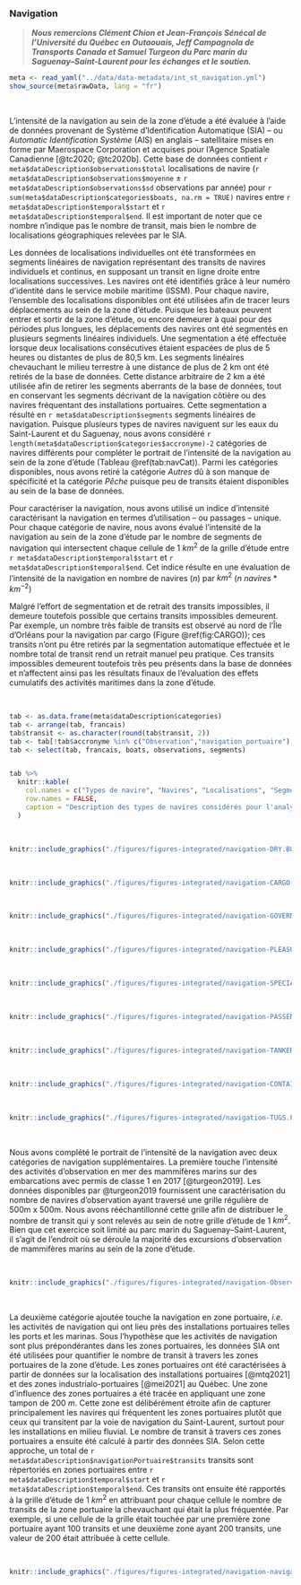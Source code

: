 ### Navigation {#navigation}

> ***Nous remercions Clément Chion et Jean-François Sénécal de l'Université du Québec en Outaouais, Jeff Campagnola de Transports Canada et Samuel Turgeon du Parc marin du Saguenay–Saint-Laurent pour les échanges et le soutien.***

```r
meta <- read_yaml("../data/data-metadata/int_st_navigation.yml")
show_source(meta$rawData, lang = "fr")
```

<br/>

L'intensité de la navigation au sein de la zone d'étude a été évaluée à l'aide
de données provenant de Système d'Identification Automatique (SIA) -- ou
*Automatic Identification Système* (AIS) en anglais -- satellitaire mises en forme
par Maerospace Corporation et acquises pour l'Agence Spatiale Canadienne
[@tc2020; @tc2020b].
Cette base de données contient `r meta$dataDescription$observations$total`
localisations de navire (`r meta$dataDescription$observations$moyenne` $\pm$ `r meta$dataDescription$observations$sd` observations par année) pour
`r sum(meta$dataDescription$categories$boats, na.rm = TRUE)` navires entre
`r meta$dataDescription$temporal$start` et `r meta$dataDescription$temporal$end`.
Il est important de noter que ce nombre n'indique pas le nombre de transit, mais
bien le nombre de localisations géographiques relevées par le SIA.

Les données de localisations individuelles ont été transformées en segments linéaires
de navigation représentant des transits de navires individuels et continus, en
supposant un transit en ligne droite entre localisations successives.
Les navires ont été identifiés grâce à leur numéro d'identité dans le service mobile
maritime (ISSM).
Pour chaque navire, l'ensemble des localisations disponibles ont été utilisées
afin de tracer leurs déplacements au sein de la zone d'étude.
Puisque les bateaux peuvent entrer et sortir de la zone d'étude, ou encore
demeurer à quai pour des périodes plus longues, les déplacements des navires ont
été segmentés en plusieurs segments linéaires individuels.
Une segmentation a été effectuée lorsque deux localisations consécutives étaient
espacées de plus de 5 heures ou distantes de plus de 80,5 km.
Les segments linéaires chevauchant le milieu terrestre à une distance
de plus de 2 km ont été retirés de la base de données. Cette distance arbitraire
de 2 km a été utilisée afin de retirer les segments aberrants de la base de données,
tout en conservant les segments décrivant de la navigation côtière ou des navires
fréquentant des installations portuaires. Cette segmentation a résulté en `r meta$dataDescription$segments` segments
linéaires de navigation. Puisque plusieurs types de navires naviguent sur les eaux du Saint-Laurent et du Saguenay, nous avons considéré `r length(meta$dataDescription$categories$accronyme)-2` catégories de navires différents pour compléter le portrait
de l'intensité de la navigation au sein de la zone d'étude (Tableau \@ref(tab:navCat)). Parmi les catégories disponibles, nous avons retiré la catégorie *Autres* dû à son manque de spécificité et la catégorie *Pêche* puisque peu de transits étaient disponibles au sein de la base de données.

Pour caractériser la navigation, nous avons
utilisé un indice d'intensité caractérisant la navigation en termes d'utilisation
-- ou passages -- unique. Pour chaque catégorie de navire, nous avons évalué
l'intensité de la navigation au sein de la zone d'étude par le nombre
de segments de navigation qui intersectent chaque cellule de 1 $km^2$ de la
grille d'étude entre `r meta$dataDescription$temporal$start` et
`r meta$dataDescription$temporal$end`.
Cet indice résulte en une évaluation de l'intensité de la navigation en
nombre de navires ($n$) par $km^2$ ($n$ $navires$ $*$ $km^{-2}$)

Malgré l'effort de segmentation et de retrait des transits impossibles, il demeure toutefois possible que certains transits impossibles demeurent. Par exemple, un nombre très faible de transits est observé au nord de l'Île d'Orléans pour la navigation par cargo (Figure \@ref(fig:CARGO)); ces transits n'ont pu être retirés par la segmentation automatique effectuée et le nombre total de transit rend un retrait manuel peu pratique. Ces transits impossibles demeurent toutefois très peu présents dans la base de données et n'affectent ainsi pas les résultats finaux de l'évaluation des effets cumulatifs des activités maritimes dans la zone d'étude. 

<br/>

```r
tab <- as.data.frame(meta$dataDescription$categories)
tab <- arrange(tab, francais)
tab$transit <- as.character(round(tab$transit, 2))
tab <- tab[!tab$accronyme %in% c("Observation","navigation_portuaire"), ] # Remove observation mm and ports
tab <- select(tab, francais, boats, observations, segments)


tab %>%
  knitr::kable(
    col.names = c("Types de navire", "Navires", "Localisations", "Segments"),
    row.names = FALSE,
    caption = "Description des types de navires considérés pour l'analyse d'évaluation des effets cumulatifs et leur représentation au sein des données du Système d'Identification Automatique utilisées [@tc2020; @tc2020b]. "
  )
```

<br/>

```r
knitr::include_graphics("./figures/figures-integrated/navigation-DRY.BULK.png")
```

<br>

```r
knitr::include_graphics("./figures/figures-integrated/navigation-CARGO.png")
```

<br>

```r
knitr::include_graphics("./figures/figures-integrated/navigation-GOVERNMENT.RESEARCH.png")
```

<br>

```r
knitr::include_graphics("./figures/figures-integrated/navigation-PLEASURE.VESSELS.png")
```

<br>


```r
knitr::include_graphics("./figures/figures-integrated/navigation-SPECIAL.SHIPS.png")
```

<br>


```r
knitr::include_graphics("./figures/figures-integrated/navigation-PASSENGER.FERRY.RO.RO.png")
```

<br>

```r
knitr::include_graphics("./figures/figures-integrated/navigation-TANKER.png")
```

<br>

```r
knitr::include_graphics("./figures/figures-integrated/navigation-CONTAINER.png")
```

<br>

```r
knitr::include_graphics("./figures/figures-integrated/navigation-TUGS.PORT.png")
```

<br>


Nous avons complété le portrait de l'intensité de la navigation avec deux catégories de navigation supplémentaires. La première touche l'intensité des activités d'observation en mer des mammifères marins sur des embarcations avec permis de classe 1 en 2017 [@turgeon2019]. Les données disponibles par @turgeon2019 fournissent une caractérisation du nombre de navires d'observation ayant traversé une grille régulière de 500m x 500m. Nous avons rééchantillonné cette grille afin de distribuer le nombre de transit qui y sont relevés au sein de notre grille d'étude de 1 $km^2$. Bien que cet exercice soit limité au parc marin du Saguenay–Saint-Laurent, il s'agit de l'endroit où se déroule la majorité des excursions d'observation de mammifères marins au sein de la zone d'étude.

<br/>

```r
knitr::include_graphics("./figures/figures-integrated/navigation-Observation.png")
```

<br>


La deuxième catégorie ajoutée touche la navigation en zone portuaire, *i.e.* les activités de navigation qui ont lieu près des installations portuaires telles les ports et les marinas. Sous l'hypothèse que les activités de navigation sont plus prépondérantes dans les zones portuaires, les données SIA ont été utilisées pour quantifier le nombre de transit à travers les zones portuaires de la zone d'étude. Les zones portuaires ont été caractérisées à partir de données sur la localisation des installations portuaires [@mtq2021] et des zones industrialo-portuaires [@mei2021] au Québec. Une zone d'influence des zones portuaires a été tracée en appliquant une zone tampon de 200 $m$. Cette zone est délibérément étroite afin de capturer principalement les navires qui fréquentent les zones portuaires plutôt que ceux qui transitent par la voie de navigation du Saint-Laurent, surtout pour les installations en milieu fluvial. Le nombre de transit à travers ces zones portuaires a ensuite été calculé à partir des données SIA. Selon cette approche, un total de `r meta$dataDescription$navigationPortuaire$transits` transits sont répertoriés en zones portuaires entre `r meta$dataDescription$temporal$start` et `r meta$dataDescription$temporal$end`. Ces transits ont ensuite été rapportés à la grille d'étude de 1 $km^2$ en attribuant pour chaque cellule le nombre de transits de la zone portuaire la chevauchant qui était la plus fréquentée. Par exemple, si une cellule de la grille était touchée par une première zone portuaire ayant 100 transits et une deuxième zone ayant 200 transits, une valeur de 200 était attribuée à cette cellule.

<br/>

```r
knitr::include_graphics("./figures/figures-integrated/navigation-navigation_portuaire.png")
```

<br>


<!--
Ressources pertinentes:

- [AIS MESSAGES](https://www.navcen.uscg.gov/?pageName=AISMessages)
- [Marine cadastre](https://www.marinecadastre.gov/tools/)
- [Track builder tutorial](https://coast.noaa.gov/data/digitalcoast/pdf/track-builder-tutorial.pdf)
- [Marine regions](https://www.marineregions.org/gazetteer.php?p=details&id=62961)
- [Diva-GIS](https://www.diva-gis.org/gdata)
- [Marine Cadastre Track Builder](https://coast.noaa.gov/digitalcoast/tools/track-builder.html)

##### Visualisation

Rapport 2009 au parc marin
2 types d'informations
Intensité en terme d'utilisation unique (passages)
Temps d'utilisation (passage rapide, ou très long)
Dépend du type de pression qu'on veut effectuer
Zones 50%, genre 50% du temps de navigation s'y passe
Zones d'ancrages pas enlevées, zone des rasades
Largeur
Vitesse d'un navire
Interprétation et les nuances, expliquer les limites, les nuances, etc.

AIS A vs B? Qu'est-ce que j'ai entre les mains
Densité?

Vitesse :
Indépendant du segment ligne
SOG par rapport
Biais des vitesses plus faibles si on ne fait pas le distance weighted speed (à voir)

Hubard article sur les données AIS et les vitesses


##### Lecture

- https://pdfs.semanticscholar.org/908d/93279526e373b2d03fcd5cd987d67d240302.pdf
- https://www.erudit.org/en/journals/natcan/1900-v1-n1-natcan03735/1047154ar.pdf
- https://ouvert.canada.ca/data/fr/dataset/6ab2803a-aace-4e60-83ed-44a7e0ccd1d8
- https://www.marinfo.gc.ca/fr/publications/vn200.php
- http://complexity.ok.ubc.ca/files/2013/05/Rapport-sur-le-trafic-maritime-dans-le-PMSSL-en-2007_Chion-et-al_version-finale.pdf
- https://pubmed.ncbi.nlm.nih.gov/26093451/
- https://www.youtube.com/watch?v=kloW8F5ChhQ
- https://wwf.ca/fr/habitat/ocean/la-navigation-dans-les-aires-marines-protegees/
- https://wwf.ca/wp-content/uploads/2021/02/WWF-MPA-2-Impacts-Marine-Birds-v6.pdf
- https://wwf.ca/wp-content/uploads/2021/02/WWF-MPA-3-Impacts-Benthic-Habitat-v4.pdf
- https://wwf.ca/wp-content/uploads/2021/02/WWF-MPA-4-Impacts-Marine-Habitat-v4.pdf
- https://www.dfo-mpo.gc.ca/csas-sccs/Publications/ResDocs-DocRech/2016/2016_090-fra.html
- https://parlonstransport.ca/comprendre-les-effets-des-navires-sur-les-milieux-cotiers
- https://parlonstransport.ca/ectm
- https://globalfishingwatch.org/our-technology/
- https://github.com/GlobalFishingWatch/4wings/blob/develop/src/importer/README.md


##### Infos -->
